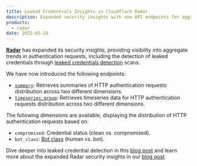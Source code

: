 ```yaml
---
title: Leaked Credentials Insights in Cloudflare Radar
description: Expanded security insights with new API endpoints for aggregated authentication request data
products:
  - radar
date: 2025-03-18
---
```


[**Radar**](/radar/) has expanded its security insights, providing visibility into aggregate trends in authentication requests,
including the detection of leaked credentials through [leaked credentials detection](/waf/detections/leaked-credentials/) scans.

We have now introduced the following endpoints:

- [`summary`](/api/resources/radar/subresources/leaked_credentials/subresources/summary/): Retrieves summaries of HTTP authentication requests distribution across two different dimensions.
- [`timeseries_group`](/api/resources/radar/subresources/leaked_credentials/subresources/timeseries_groups/): Retrieves timeseries data for HTTP authentication requests distribution across two different dimensions.

The following dimensions are available, displaying the distribution of HTTP authentication requests based on:

- `compromised`: Credential status (clean vs. compromised).
- `bot_class`: [Bot class](/radar/concepts/bot-classes) (human vs. bot).

Dive deeper into leaked credential detection in this [blog post](https://blog.cloudflare.com/password-reuse-rampant-half-user-logins-compromised/) and learn more about the expanded Radar security insights in our [blog post](https://blog.cloudflare.com/cloudflare-radar-ddos-leaked-credentials-bots).
